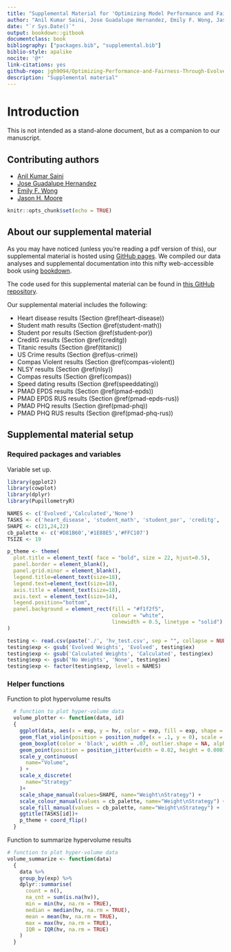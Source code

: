 ```yaml
---
title: "Supplemental Material for 'Optimizing Model Performance and Fairness Through Genetically Evolved Sample Weights'"
author: "Anil Kumar Saini, Jose Guadalupe Hernandez, Emily F. Wong, Jason H. Moore"
date: "`r Sys.Date()`"
output: bookdown::gitbook
documentclass: book
bibliography: ["packages.bib", "supplemental.bib"]
biblio-style: apalike
nocite: '@*'
link-citations: yes
github-repo: jgh9094/Optimizing-Performance-and-Fairness-Through-Evolved-Sample-Weights
description: "Supplemental material"
---
```


# Introduction

This is not intended as a stand-alone document, but as a companion to our manuscript.

## Contributing authors

- [Anil Kumar Saini](https://theaksaini.github.io/)
- [Jose Guadalupe Hernandez](https://jgh9094.github.io/)
- [Emily F. Wong](https://www.cedars-sinai.edu/research-education/research/labs/bright/members.html)
- [Jason H. Moore](https://jasonhmoore.org/)

```r
knitr::opts_chunk$set(echo = TRUE)
```



## About our supplemental material

As you may have noticed (unless you're reading a pdf version of this), our supplemental material is hosted using [GitHub pages](https://pages.github.com/).
We compiled our data analyses and supplemental documentation into this nifty web-accessible book using [bookdown](https://bookdown.org).

The code used for this supplemental material can be found in [this GitHub repository](https://github.com/jgh9094/GPTP-2024-Lexicase-Analysis).

Our supplemental material includes the following:

- Heart disease results (Section \@ref(heart-disease))
- Student math results (Section \@ref(student-math))
- Student por results (Section \@ref(student-por))
- CreditG results (Section \@ref(creditg))
- Titanic results (Section \@ref(titanic))
- US Crime results (Section \@ref(us-crime))
- Compas Violent results (Section \@ref(compas-violent))
- NLSY results (Section \@ref(nlsy))
- Compas results (Section \@ref(compas))
- Speed dating results (Section \@ref(speeddating))
- PMAD EPDS results (Section \@ref(pmad-epds))
- PMAD EPDS RUS results (Section \@ref(pmad-epds-rus))
- PMAD PHQ results (Section \@ref(pmad-phq))
- PMAD PHQ RUS results (Section \@ref(pmad-phq-rus))

## Supplemental material setup

### Required packages and variables
Variable set up.

```r
library(ggplot2)
library(cowplot)
library(dplyr)
library(PupillometryR)

NAMES <- c('Evolved','Calculated','None')
TASKS <- c('heart_disease', 'student_math', 'student_por', 'creditg', 'titanic', 'us_crime', 'compas_violent', 'nlsy', 'compas', 'speeddating','pmad_epds', 'pmad_epds_rus', 'pmad_phq', 'pmad_phq_rus')
SHAPE <- c(21,24,22)
cb_palette <- c('#D81B60','#1E88E5','#FFC107')
TSIZE <- 19

p_theme <- theme(
  plot.title = element_text( face = "bold", size = 22, hjust=0.5),
  panel.border = element_blank(),
  panel.grid.minor = element_blank(),
  legend.title=element_text(size=18),
  legend.text=element_text(size=18),
  axis.title = element_text(size=18),
  axis.text = element_text(size=14),
  legend.position="bottom",
  panel.background = element_rect(fill = "#f1f2f5",
                                  colour = "white",
                                  linewidth = 0.5, linetype = "solid")
)

testing <- read.csv(paste('./', 'hv_test.csv', sep = "", collapse = NULL), header = TRUE, stringsAsFactors = FALSE)
testing$exp <- gsub('Evolved Weights', 'Evolved', testing$ex)
testing$exp <- gsub('Calculated Weights', 'Calculated', testing$ex)
testing$exp <- gsub('No Weights', 'None', testing$ex)
testing$exp <- factor(testing$exp, levels = NAMES)
```

### Helper functions

Function to plot hypervolume results
```r
  # function to plot hyper-volume data
  volume_plotter <- function(data, id)
  {
    ggplot(data, aes(x = exp, y = hv, color = exp, fill = exp, shape = exp)) +
    geom_flat_violin(position = position_nudge(x = .1, y = 0), scale = 'width', alpha = 0.2, width = 1.5) +
    geom_boxplot(color = 'black', width = .07, outlier.shape = NA, alpha = 0.0, size = 1.0, position = position_nudge(x = .18, y = 0)) +
    geom_point(position = position_jitter(width = 0.02, height = 0.0001), size = 1.5, alpha = 1.0) +
    scale_y_continuous(
      name="Volume",
    ) +
    scale_x_discrete(
      name="Strategy"
    )+
    scale_shape_manual(values=SHAPE, name="Weight\nStrategy") +
    scale_colour_manual(values = cb_palette, name="Weight\nStrategy") +
    scale_fill_manual(values = cb_palette, name="Weight\nStrategy") +
    ggtitle(TASKS[id])+
    p_theme + coord_flip()
  }
```

Function to summarize hypervolume results
```r
# function to plot hyper-volume data
volume_summarize <- function(data)
  {
    data %>%
    group_by(exp) %>%
    dplyr::summarise(
      count = n(),
      na_cnt = sum(is.na(hv)),
      min = min(hv, na.rm = TRUE),
      median = median(hv, na.rm = TRUE),
      mean = mean(hv, na.rm = TRUE),
      max = max(hv, na.rm = TRUE),
      IQR = IQR(hv, na.rm = TRUE)
    )
  }
```